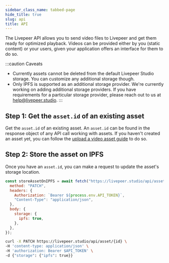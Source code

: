 ```yaml
---
sidebar_class_name: tabbed-page
hide_title: true
slug: api
title: API
---
```



<Tabs />

The Livepeer API allows you to send video files to Livepeer and get them ready
for optimized playback. Videos can be provided either by you (static content) or
your users, given your application offers an interface for them to do so.

:::caution Caveats

- Currently assets cannot be deleted from the default Livepeer Studio storage.
  You can customize any additional storage though.
- Only IPFS is supported as an additional storage provider. We're currently
  working on adding additional storage providers. If you have requirements for a
  particular storage provider, please reach out to us at
  [help@livepeer.studio](mailto:help@livepeer.studio).
:::

## Step 1: Get the `asset.id` of an existing asset

Get the `asset.id` of an existing asset. An `asset.id` can be found in the
response object of any API call working with assets. If you haven't created an
asset yet, you can follow the
[upload a video asset guide](/guides/on-demand/upload-video-asset#api) to do so.

## Step 2: Store the asset on IPFS

Once you have an `asset.id`, you can make a request to update the asset's
storage location.

<CodeBlockTabs>
<CodeBlockTabItem value="JavaScript" label="JavaScript">

```js
const storeAssetOnIPFS = await fetch("https://livepeer.studio/api/asset/{id}", {
  method: "PATCH",
  headers: {
    Authorization: `Bearer ${process.env.API_TOKEN}`,
    "Content-Type": "application/json",
  },
  body: {
    storage: {
      ipfs: true,
    },
  },
});
```

</CodeBlockTabItem>
<CodeBlockTabItem value="curl" label="curl">

```bash
curl -X PATCH https://livepeer.studio/api/asset/{id} \
-H 'content-type: application/json' \
-H 'authorization: Bearer $API_TOKEN' \
-d {"storage": {"ipfs": true}}
```

</CodeBlockTabItem>
</CodeBlockTabs>
